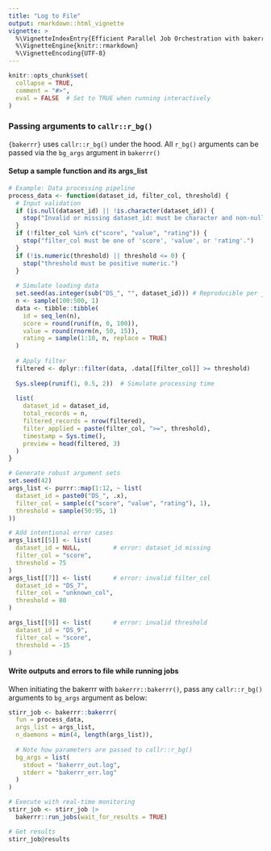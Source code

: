 ```yaml
---
title: "Log to File"
output: rmarkdown::html_vignette
vignette: >
  %\VignetteIndexEntry{Efficient Parallel Job Orchestration with bakerrr with}
  %\VignetteEngine{knitr::rmarkdown}
  %\VignetteEncoding{UTF-8}
---
```


```r
knitr::opts_chunk$set(
  collapse = TRUE,
  comment = "#>",
  eval = FALSE  # Set to TRUE when running interactively
)
```

### Passing arguments to `callr::r_bg()`

`{bakerrr}` uses `callr::r_bg()` under the hood. All `r_bg()` arguments can be passed via the `bg_args` argument in `bakerrr()`

#### Setup a sample function and its args_list

```r
# Example: Data processing pipeline
process_data <- function(dataset_id, filter_col, threshold) {
  # Input validation
  if (is.null(dataset_id) || !is.character(dataset_id)) {
    stop("Invalid or missing dataset_id: must be character and non-null.")
  }
  if (!filter_col %in% c("score", "value", "rating")) {
    stop("filter_col must be one of 'score', 'value', or 'rating'.")
  }
  if (!is.numeric(threshold) || threshold <= 0) {
    stop("threshold must be positive numeric.")
  }
  
  # Simulate loading data
  set.seed(as.integer(sub("DS_", "", dataset_id))) # Reproducible per job
  n <- sample(100:500, 1)
  data <- tibble::tibble(
    id = seq_len(n),
    score = round(runif(n, 0, 100)),
    value = round(rnorm(n, 50, 15)),
    rating = sample(1:10, n, replace = TRUE)
  )
  
  # Apply filter
  filtered <- dplyr::filter(data, .data[[filter_col]] >= threshold)
  
  Sys.sleep(runif(1, 0.5, 2))  # Simulate processing time
  
  list(
    dataset_id = dataset_id,
    total_records = n,
    filtered_records = nrow(filtered),
    filter_applied = paste(filter_col, ">=", threshold),
    timestamp = Sys.time(),
    preview = head(filtered, 3)
  )
}

# Generate robust argument sets
set.seed(42)
args_list <- purrr::map(1:12, ~ list(
  dataset_id = paste0("DS_", .x),
  filter_col = sample(c("score", "value", "rating"), 1),
  threshold = sample(50:95, 1)
))

# Add intentional error cases
args_list[[5]] <- list(
  dataset_id = NULL,         # error: dataset_id missing
  filter_col = "score", 
  threshold = 75
)
args_list[[7]] <- list(      # error: invalid filter_col
  dataset_id = "DS_7",
  filter_col = "unknown_col",
  threshold = 80
)

args_list[[9]] <- list(      # error: invalid threshold
  dataset_id = "DS_9",
  filter_col = "score",
  threshold = -15
)

```

#### Write outputs and errors to file while running jobs

When initiating the bakerrr with `bakerrr::bakerrr()`, pass any `callr::r_bg()` arguments to `bg_args` argument as below:

```r
stirr_job <- bakerrr::bakerrr(
  fun = process_data,
  args_list = args_list,
  n_daemons = min(4, length(args_list)),
  
  # Note how parameters are passed to callr::r_bg()
  bg_args = list(
    stdout = "bakerrr_out.log",
    stderr = "bakerrr_err.log"
  )
)

# Execute with real-time monitoring
stirr_job <- stirr_job |>
  bakerrr::run_jobs(wait_for_results = TRUE)

# Get results
stirr_job@results
```
